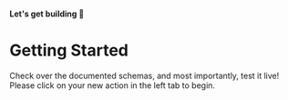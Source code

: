 #### Let's get building 🚀

# Getting Started

Check over the documented schemas, and most importantly, test it live! Please click on your new action in the left tab to begin.
